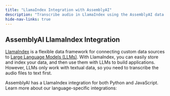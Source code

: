 ```yaml
---
title: "LlamaIndex Integration with AssemblyAI"
description: "Transcribe audio in LlamaIndex using the AssemblyAI data readers."
hide-nav-links: true
---
```


## AssemblyAI LlamaIndex Integration

[LlamaIndex](https://www.llamaindex.ai) is a flexible data framework for connecting custom data sources to [Large Language Models (LLMs)](https://www.assemblyai.com/blog/introduction-large-language-models-generative-ai/#what-are-language-models).
With LlamaIndex, you can easily store and index your data, and then use them with LLMs to build applications.
However, LLMs only work with textual data, so you need to transcribe the audio files to text first.

AssemblyAI has a LlamaIndex integration for both Python and JavaScript.
Learn more about our language-specific integrations:

<CardGroup cols={2}>
  <Card icon="brands python" title="Python" href="llamaindex/python" />
  <Card icon="brands js" title="JavaScript/TypeScript" href="llamaindex/ts" />
</CardGroup>
